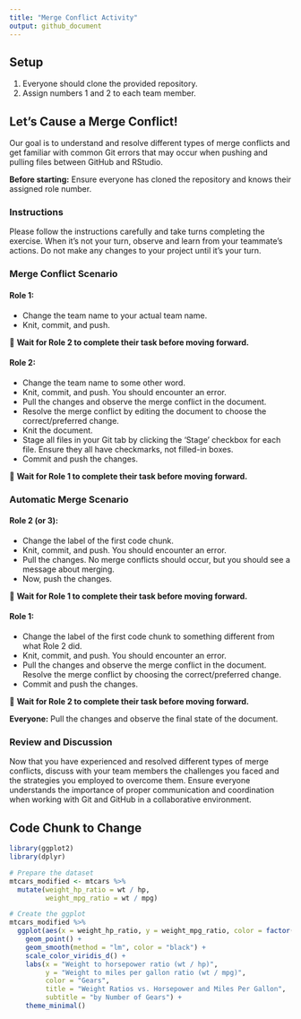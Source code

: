 ```yaml
---
title: "Merge Conflict Activity"
output: github_document
---
```


## Setup

1. Everyone should clone the provided repository.
2. Assign numbers 1 and 2 to each team member.

## Let's Cause a Merge Conflict!

Our goal is to understand and resolve different types of merge conflicts and get familiar with common Git errors that may occur when pushing and pulling files between GitHub and RStudio.

**Before starting:** Ensure everyone has cloned the repository and knows their assigned role number.

### Instructions

Please follow the instructions carefully and take turns completing the exercise. When it's not your turn, observe and learn from your teammate's actions. Do not make any changes to your project until it's your turn.

### Merge Conflict Scenario

#### Role 1:
- Change the team name to your actual team name.
- Knit, commit, and push.

🛑 **Wait for Role 2 to complete their task before moving forward.**

#### Role 2:
- Change the team name to some other word.
- Knit, commit, and push. You should encounter an error.
- Pull the changes and observe the merge conflict in the document.
- Resolve the merge conflict by editing the document to choose the correct/preferred change.
- Knit the document.
- Stage all files in your Git tab by clicking the 'Stage' checkbox for each file. Ensure they all have checkmarks, not filled-in boxes.
- Commit and push the changes.

🛑 **Wait for Role 1 to complete their task before moving forward.**

### Automatic Merge Scenario

#### Role 2 (or 3):
- Change the label of the first code chunk.
- Knit, commit, and push. You should encounter an error.
- Pull the changes. No merge conflicts should occur, but you should see a message about merging.
- Now, push the changes.

🛑 **Wait for Role 1 to complete their task before moving forward.**

#### Role 1:
- Change the label of the first code chunk to something different from what Role 2 did.
- Knit, commit, and push. You should encounter an error.
- Pull the changes and observe the merge conflict in the document. Resolve the merge conflict by choosing the correct/preferred change.
- Commit and push the changes.

🛑 **Wait for Role 2 to complete their task before moving forward.**

**Everyone:** Pull the changes and observe the final state of the document.

### Review and Discussion

Now that you have experienced and resolved different types of merge conflicts, discuss with your team members the challenges you faced and the strategies you employed to overcome them. Ensure everyone understands the importance of proper communication and coordination when working with Git and GitHub in a collaborative environment.

## Code Chunk to Change

```r
library(ggplot2)
library(dplyr)

# Prepare the dataset
mtcars_modified <- mtcars %>%
  mutate(weight_hp_ratio = wt / hp, 
         weight_mpg_ratio = wt / mpg)

# Create the ggplot
mtcars_modified %>%
  ggplot(aes(x = weight_hp_ratio, y = weight_mpg_ratio, color = factor(gear))) + 
    geom_point() +
    geom_smooth(method = "lm", color = "black") +
    scale_color_viridis_d() +
    labs(x = "Weight to horsepower ratio (wt / hp)", 
         y = "Weight to miles per gallon ratio (wt / mpg)", 
         color = "Gears",
         title = "Weight Ratios vs. Horsepower and Miles Per Gallon",
         subtitle = "by Number of Gears") +
    theme_minimal()
```



